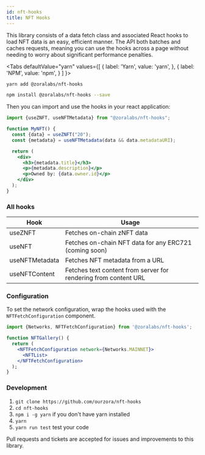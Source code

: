 ```yaml
---
id: nft-hooks
title: NFT Hooks
---
```



This library consists of a data fetch class and associated React hooks to load NFT data is an easy, efficient manner.
The API both batches and caches requests, meaning you can use the hooks across a page without needing to worry about
significant performance penalties.

<Tabs
  defaultValue="yarn"
  values={[
    { label: 'Yarn', value: 'yarn', },
    { label: 'NPM', value: 'npm', }
  ]
}>
<TabItem value="yarn">

```bash
yarn add @zoralabs/nft-hooks
```

</TabItem>
<TabItem value="npm">

```bash
npm install @zoralabs/nft-hooks --save
```

</TabItem>
</Tabs>

Then you can import and use the hooks in your react application:

```jsx
import {useZNFT, useNFTMetadata} from "@zoralabs/nft-hooks";

function MyNFT() {
  const {data} = useZNFT("20");
  const {metadata} = useNFTMetadata(data && data.metadataURI);

  return (
    <div>
      <h3>{metadata.title}</h3>
      <p>{metadata.description}</p>
      <p>Owned by: {data.owner.id}</p>
    </div>
  );
}
```

### All hooks

| **Hook**       | **Usage**                                                        |
| -------------- | ---------------------------------------------------------------- |
| useZNFT        | Fetches on-chain zNFT data                                       |
| useNFT         | Fetches on-chain NFT data for any ERC721 (coming soon)           |
| useNFTMetadata | Fetches NFT metadata from a URL                                  |
| useNFTContent  | Fetches text content from server for rendering from content URL  |

### Configuration

To set the network configuration, wrap the hooks used with the ```NFTFetchConfiguration``` component.

```jsx
import {Networks, NFTFetchConfiguration} from '@zoralabs/nft-hooks';

function NFTGallery() {
  return (
    <NFTFetchConfiguration network={Networks.MAINNET}>
      <NFTList>
    </NFTFetchConfiguration>
  );
}
```

### Development
1. ```git clone https://github.com/ourzora/nft-hooks```
2. ```cd nft-hooks```
3. ```npm i -g yarn``` if you don't have yarn installed
4. ```yarn```
5. ```yarn run test``` test your code

Pull requests and tickets are accepted for issues and improvements to this library.